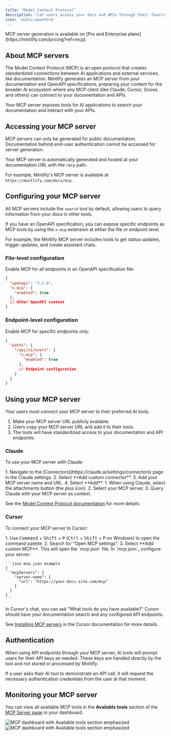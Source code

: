 ```yaml
---
title: "Model Context Protocol"
description: "Let users access your docs and APIs through their favorite AI tools"
icon: 'audio-waveform'
---
```


<Info>
  MCP server generation is available on [Pro and Enterprise plans](https://mintlify.com/pricing?ref=mcp).
</Info>

## About MCP servers

The Model Context Protocol (MCP) is an open protocol that creates standardized connections between AI applications and external services, like documentation. Mintlify generates an MCP server from your documentation and OpenAPI specifications, preparing your content for the broader AI ecosystem where any MCP client (like Claude, Cursor, Goose, and others) can connect to your documentation and APIs. 

Your MCP server exposes tools for AI applications to search your documentation and interact with your APIs.

## Accessing your MCP server

<Note>
  MCP servers can only be generated for public documentation. Documentation behind end-user authentication cannot be accessed for server generation.
</Note>

Your MCP server is automatically generated and hosted at your documentation URL with the `/mcp` path.

For example, Mintlify's MCP server is available at `https://mintlify.com/docs/mcp`.

## Configuring your MCP server

All MCP servers include the `search` tool by default, allowing users to query information from your docs in other tools.

If you have an OpenAPI specification, you can expose specific endpoints as MCP tools by using the `x-mcp` extension at either the file or endpoint level.

For example, the Mintlify MCP server includes tools to get status updates, trigger updates, and create assistant chats.

### File-level configuration

Enable MCP for all endpoints in an OpenAPI specification file:

```json
{
  "openapi": "3.1.0",
  "x-mcp": {
    "enabled": true
  },
  // Other OpenAPI content
}
```

### Endpoint-level configuration

Enable MCP for specific endpoints only:

```json
{
  "paths": {
    "/api/v1/users": {
      "x-mcp": {
        "enabled": true
      },
      // Endpoint configuration
    }
  }
}
```

## Using your MCP server

Your users must connect your MCP server to their preferred AI tools. 

1. Make your MCP server URL publicly available.
2. Users copy your MCP server URL and add it to their tools.
3. The tools will have standardized access to your documentation and API endpoints.

### Claude

To use your MCP server with Claude:

<Steps>
  <Step title="Add your MCP server to Claude">
    1. Navigate to the [Connectors](https://claude.ai/settings/connectors) page in the Claude settings. 
    2. Select **Add custom connector**.
    3. Add your MCP server name and URL.
    4. Select **Add**.
  </Step>
  <Step title="Access your MCP server in your chat">
    1. When using Claude, select the attachments button (the plus icon). 
    2. Select your MCP server.
    3. Query Claude with your MCP server as context.
  </Step>
</Steps>

See the [Model Context Protocol documentation](https://modelcontextprotocol.io/docs/tutorials/use-remote-mcp-server#connecting-to-a-remote-mcp-server) for more details.

### Cursor

To connect your MCP server to Cursor:

<Steps>
  <Step title="Open MCP settings">
    1. Use <kbd>Command</kbd> + <kbd>Shift</kbd> + <kbd>P</kbd> (<kbd>Ctrl</kbd> + <kbd>Shift</kbd> + <kbd>P</kbd> on Windows) to open the command palette.
    2. Search for "Open MCP settings".
    3. Select **Add custom MCP**. This will open the `mcp.json` file.
  </Step>
  <Step title="Configure your server">
    In `mcp.json`, configure your server:

    ```json mcp.json example
    {
      "mcpServers": {
        "server-name": {
          "url": "https://your-docs-site.com/mcp"
        }
      }
    }
    ```
  </Step>
  <Step title="Test the connection">
    In Cursor's chat, you can ask "What tools do you have available?" Cursor should have your documentation search and any configured API endpoints.
  </Step>
</Steps>

See [Installing MCP servers](https://docs.cursor.com/en/context/mcp#installing-mcp-servers) in the Cursor documentation for more details.

## Authentication

When using API endpoints through your MCP server, AI tools will prompt users for their API keys as needed. These keys are handled directly by the tool and not stored or processed by Mintlify.

If a user asks their AI tool to demonstrate an API call, it will request the necessary authentication credentials from the user at that moment.

## Monitoring your MCP server

You can view all available MCP tools in the **Available tools** section of the [MCP Server page](https://dashboard.mintlify.com/products/mcp) in your dashboard.

<Frame>
  <img src="/images/mcp/mcp-server-page-light.png" alt="MCP dashboard with Available tools section emphasized" class="block dark:hidden" />
  <img src="/images/mcp/mcp-server-page-dark.png" alt="MCP dashboard with Available tools section emphasized" class="hidden dark:block" />
</Frame>
